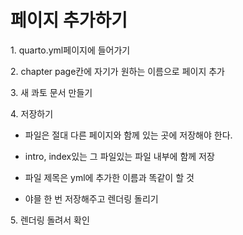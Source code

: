 # 페이지 추가하기

1\. quarto.yml페이지에 들어가기

2\. chapter page칸에 자기가 원하는 이름으로 페이지 추가

3\. 새 콰토 문서 만들기

4\. 저장하기

-   파일은 절대 다른 페이지와 함께 있는 곳에 저장해야 한다.

-   intro, index있는 그 파일있는 파일 내부에 함께 저장

-   파일 제목은 yml에 추가한 이름과 똑같이 할 것

-   야믈 한 번 저장해주고 렌더링 돌리기

5\. 렌더링 돌려서 확인
